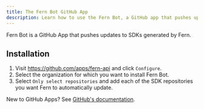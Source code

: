 ```yaml
---
title: The Fern Bot GitHub App 
description: Learn how to use the Fern Bot, a GitHub app that pushes updates to SDKs generated by Fern.
---
```


Fern Bot is a GitHub App that pushes updates to SDKs generated by Fern.

## Installation

1. Visit https://github.com/apps/fern-api and click `Configure`.
1. Select the organization for which you want to install Fern Bot.
1. Select `Only select repositories` and add each of the SDK repositories you want Fern to automatically update.

New to GitHub Apps? See [GitHub's documentation](https://docs.github.com/en/apps/using-github-apps/installing-a-github-app-from-github-marketplace-for-your-organizations).